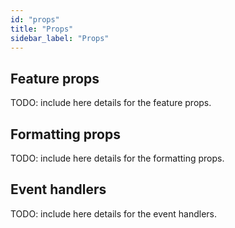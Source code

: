 ```yaml
---
id: "props"
title: "Props"
sidebar_label: "Props"
---
```


## Feature props

TODO: include here details for the feature props.

## Formatting props

TODO: include here details for the formatting props.

## Event handlers

TODO: include here details for the event handlers.
